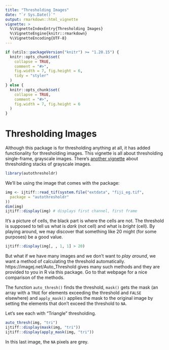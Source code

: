 ```yaml
---
title: "Thresholding Images"
date: "`r Sys.Date()`"
output: rmarkdown::html_vignette
vignette: >
  %\VignetteIndexEntry{Thresholding Images}
  %\VignetteEngine{knitr::rmarkdown}
  %\VignetteEncoding{UTF-8}
---
```


```r
if (utils::packageVersion("knitr") >= "1.20.15") {
  knitr::opts_chunk$set(
    collapse = TRUE,
    comment = "#>",
    fig.width = 7, fig.height = 6,
    tidy = "styler"
  )
} else {
  knitr::opts_chunk$set(
    collapse = TRUE,
    comment = "#>",
    fig.width = 7, fig.height = 6
  )
}
```

# Thresholding Images

Although this package is for thresholding anything at all, it has added functionality for thresholding images. This vignette is all about thresholding single-frame, grayscale images. There's [another vignette](https://rorynolan.github.io/autothresholdr/articles/thresholding-image-stacks.html) about thresholding stacks of grayscale images.

```r
library(autothresholdr)
```

We'll be using the image that comes with the package:

```r
img <- ijtiff::read_tif(system.file("extdata", "fiji_eg.tif",
  package = "autothresholdr"
))
dim(img)
ijtiff::display(img) # displays first channel, first frame
```

It's a picture of cells, the black part is where the cells are not. The threshold is supposed to tell us what is *dark* (not cell) and what is *bright* (cell). By playing around, we may discover that something like 20 might (for some purposes) be a good value.

```r
ijtiff::display(img[, , 1, 1] > 20)
```

But what if we have many images and we don't want to *play around*, we want a method of calculating the threshold automatically. https://imagej.net/Auto_Threshold gives many such methods and they are provided to you in R via this package. Go to that webpage for a nice comparison of the methods.

The function `auto_thresh()` finds the threshold, `mask()` gets the mask (an array with a `TRUE` for elements exceeding the threshold and `FALSE` elsewhere) and `apply_mask()` applies the mask to the original image by setting the elements that don't exceed the threshold to `NA`.

Let's see each with "Triangle" thresholding.

```r
auto_thresh(img, "tri")
ijtiff::display(mask(img, "tri"))
ijtiff::display(apply_mask(img, "tri"))
```

In this last image, the `NA` pixels are grey.
